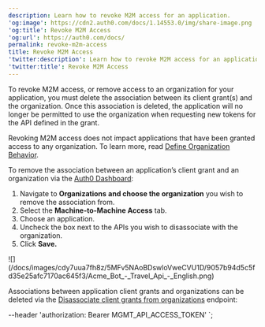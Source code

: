 ```yaml
---
description: Learn how to revoke M2M access for an application.
'og:image': https://cdn2.auth0.com/docs/1.14553.0/img/share-image.png
'og:title': Revoke M2M Access
'og:url': https://auth0.com/docs/
permalink: revoke-m2m-access
title: Revoke M2M Access
'twitter:description': Learn how to revoke M2M access for an application.
'twitter:title': Revoke M2M Access
---
```


To revoke M2M access, or remove access to an organization for your application, you must delete the association between its client grant(s) and the organization. Once this association is deleted, the application will no longer be permitted to use the organization when requesting new tokens for the API defined in the grant.

<Callout icon="file-lines" color="#0EA5E9" iconType="regular">

Revoking M2M access does not impact applications that have been granted access to any organization. To learn more, read [Define Organization Behavior](/docs/manage-users/organizations/organizations-for-m2m-applications/configure-your-application-for-m2m-access#define-organization-behavior).

</Callout><Tabs><Tab title="Auth0 Dashboard">

To remove the association between an application’s client grant and an organization via the [Auth0 Dashboard](https://manage.auth0.com/):

1. Navigate to **Organizations** **and choose the organization** you wish to remove the association from.
2. Select the **Machine-to-Machine Access** tab.
3. Choose an application.
4. Uncheck the box next to the APIs you wish to disassociate with the organization.
5. Click **Save.**

<Frame>![](/docs/images/cdy7uua7fh8z/5MFv5NAoBDswloVweCVU1D/9057b94d5c5fd35e25afc7170ac645f3/Acme_Bot_-_Travel_Api_-_English.png)</Frame>

</Tab><Tab title="Management API">

Associations between application client grants and organizations can be deleted via the [Disassociate client grants from organizations](https://auth0.com/docs/api/management/v2/organizations/delete-client-grants-by-grant-id) endpoint:

  --header 'authorization: Bearer MGMT_API_ACCESS_TOKEN' `;

<AuthCodeBlock children={codeExample} language="bash" />

</Tab></Tabs>